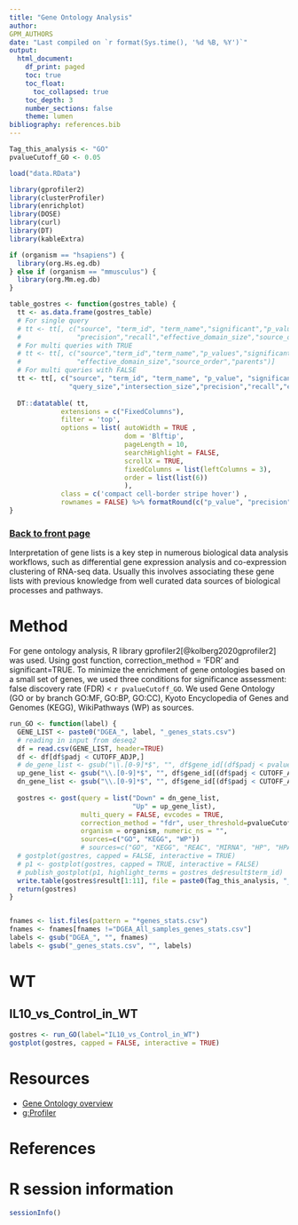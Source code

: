 ```yaml
---
title: "Gene Ontology Analysis"
author:
GPM_AUTHORS
date: "Last compiled on `r format(Sys.time(), '%d %B, %Y')`"
output:
  html_document:
    df_print: paged
    toc: true
    toc_float:
      toc_collapsed: true
    toc_depth: 3
    number_sections: false
    theme: lumen
bibliography: references.bib
---
```


```r
Tag_this_analysis <- "GO"
pvalueCutoff_GO <- 0.05

load("data.RData")

library(gprofiler2)
library(clusterProfiler)
library(enrichplot)
library(DOSE)
library(curl)
library(DT)
library(kableExtra)

if (organism == "hsapiens") {
  library(org.Hs.eg.db)
} else if (organism == "mmusculus") {
  library(org.Mm.eg.db)
}

table_gostres <- function(gostres_table) {
  tt <- as.data.frame(gostres_table)
  # For single query
  # tt <- tt[, c("source", "term_id", "term_name","significant","p_value","term_size","query_size","intersection_size",
  #              "precision","recall","effective_domain_size","source_order","parents")]
  # For multi queries with TRUE
  # tt <- tt[, c("source","term_id","term_name","p_values","significant","term_size", "query_sizes","intersection_sizes",
  #              "effective_domain_size","source_order","parents")]
  # For multi queries with FALSE
  tt <- tt[, c("source", "term_id", "term_name", "p_value", "significant", "term_size", "query",
               "query_size","intersection_size","precision","recall","effective_domain_size","source_order","parents")]
     
  DT::datatable( tt,
             extensions = c("FixedColumns"),
             filter = 'top',
             options = list( autoWidth = TRUE ,
                             dom = 'Blftip',
                             pageLength = 10,
                             searchHighlight = FALSE,
                             scrollX = TRUE,
                             fixedColumns = list(leftColumns = 3),
                             order = list(list(6))
                             ),
             class = c('compact cell-border stripe hover') ,
             rownames = FALSE) %>% formatRound(c("p_value", "precision", "recall"), 4)
}

```

### [Back to front page](Analysis_Report_RNAseq.html)

Interpretation of gene lists is a key step in numerous biological data analysis workflows, such as differential gene expression analysis and co-expression clustering of RNA-seq data. Usually this involves associating these gene lists with previous knowledge from well curated data sources of biological processes and pathways.

# Method

For gene ontology analysis, R library gprofiler2[@kolberg2020gprofiler2] was used. Using gost function, correction_method = 'FDR' and significant=TRUE. To minimize the enrichment of gene ontologies based on a small set of genes, we used three conditions for significance assessment: false discovery rate (FDR) < `r pvalueCutoff_GO`. We used Gene Ontology (GO or by branch GO\:MF, GO\:BP, GO\:CC), Kyoto Encyclopedia of Genes and Genomes (KEGG), WikiPathways (WP) as sources.

<!-- intersection size (intersection between gene set vs. a number of genes in a term) > 3; and precision (intersection size divided by gene set) >0.03 -->


```r
run_GO <- function(label) {
  GENE_LIST <- paste0("DGEA_", label, "_genes_stats.csv")
  # reading in input from deseq2
  df = read.csv(GENE_LIST, header=TRUE)
  df <- df[df$padj < CUTOFF_ADJP,]
  # de_gene_list <- gsub("\\.[0-9]*$", "", df$gene_id[(df$padj < pvalueCutoff)])
  up_gene_list <- gsub("\\.[0-9]*$", "", df$gene_id[(df$padj < CUTOFF_ADJP)&(df$log2FoldChange>0)])
  dn_gene_list <- gsub("\\.[0-9]*$", "", df$gene_id[(df$padj < CUTOFF_ADJP)&(df$log2FoldChange<0)])
  
  gostres <- gost(query = list("Down" = dn_gene_list,
                               "Up" = up_gene_list), 
                  multi_query = FALSE, evcodes = TRUE, 
                  correction_method = "fdr", user_threshold=pvalueCutoff_GO,
                  organism = organism, numeric_ns = "",
                  sources=c("GO", "KEGG", "WP"))
                  # sources=c("GO", "KEGG", "REAC", "MIRNA", "HP", "HPA", "WP"))
  # gostplot(gostres, capped = FALSE, interactive = TRUE)
  # p1 <- gostplot(gostres, capped = TRUE, interactive = FALSE)
  # publish_gostplot(p1, highlight_terms = gostres_de$result$term_id)
  write.table(gostres$result[1:11], file = paste0(Tag_this_analysis, "_", label,"_res.csv"))
  return(gostres)
}


fnames <- list.files(pattern = "*genes_stats.csv")
fnames <- fnames[fnames !="DGEA_All_samples_genes_stats.csv"]
labels <- gsub("DGEA_", "", fnames)
labels <- gsub("_genes_stats.csv", "", labels)

```

<!-- # GO analysis among treatments {.tabset} -->

<!-- ```{r,echo=FALSE, results='asis', warning=FALSE, message=FALSE} -->
<!-- for (lab in labels) { -->
<!--   cat("\n## ",  lab, "\n") -->
<!--   gostres <- run_GO(label=lab) -->
<!--   gostplot(gostres, capped = FALSE, interactive = TRUE) -->
<!--   cat("\n") -->
<!-- } -->
<!-- ``` -->

# WT {.tabset}

## IL10_vs_Control_in_WT

```r
gostres <- run_GO(label="IL10_vs_Control_in_WT")
gostplot(gostres, capped = FALSE, interactive = TRUE)
```

# Resources

* [Gene Ontology overview](http://geneontology.org/docs/ontology-documentation/)
* [g:Profiler](https://biit.cs.ut.ee/gprofiler/page/r)

# References

<div id="refs"></div>


# R session information

```r
sessionInfo()
```